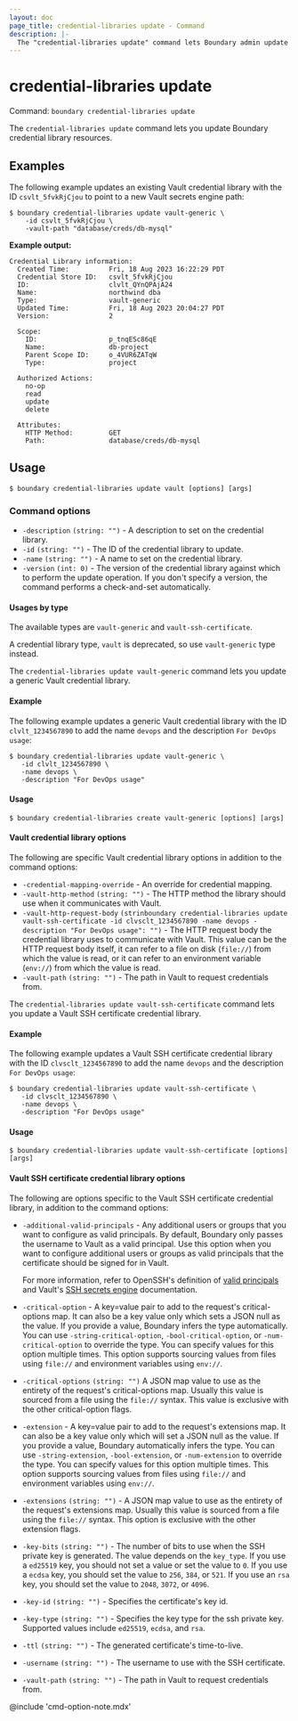```yaml
---
layout: doc
page_title: credential-libraries update - Command
description: |-
  The "credential-libraries update" command lets Boundary admin update a credential library resource.
---
```


# credential-libraries update

Command: `boundary credential-libraries update`

The `credential-libraries update` command lets you update Boundary credential library resources.

## Examples

The following example updates an existing Vault credential library with the ID `csvlt_5fvkRjCjou` to point to a new Vault secrets engine path:

```shell-session
$ boundary credential-libraries update vault-generic \
    -id csvlt_5fvkRjCjou \
    -vault-path "database/creds/db-mysql"
```

**Example output:**

<CodeBlockConfig hideClipboard>

```plaintext
Credential Library information:
  Created Time:          Fri, 18 Aug 2023 16:22:29 PDT
  Credential Store ID:   csvlt_5fvkRjCjou
  ID:                    clvlt_QYnQPAjA24
  Name:                  northwind dba
  Type:                  vault-generic
  Updated Time:          Fri, 18 Aug 2023 20:04:27 PDT
  Version:               2

  Scope:
    ID:                  p_tnqESc86qE
    Name:                db-project
    Parent Scope ID:     o_4VUR6ZATqW
    Type:                project

  Authorized Actions:
    no-op
    read
    update
    delete

  Attributes:
    HTTP Method:         GET
    Path:                database/creds/db-mysql
```

</CodeBlockConfig>


## Usage

<CodeBlockConfig hideClipboard>

```shell-session
$ boundary credential-libraries update vault [options] [args]
```

</CodeBlockConfig>

### Command options

- `-description` `(string: "")` - A description to set on the credential library.
- `-id` `(string: "")` - The ID of the credential library to update.
- `-name` `(string: "")` - A name to set on the credential library.
- `-version` `(int: 0)` - The version of the credential library against which to perform the update operation.
If you don't specify a version, the command performs a check-and-set automatically.

#### Usages by type

The available types are `vault-generic` and `vault-ssh-certificate`.

<Note>

A credential library type, `vault` is deprecated, so use `vault-generic` type
instead.

</Note>

<Tabs>
<Tab heading="Vault">

The `credential-libraries update vault-generic` command lets you update a generic Vault credential library.

#### Example

The following example updates a generic Vault credential library with the ID `clvlt_1234567890` to add the name `devops` and the description `For DevOps usage`:

```shell-session
$ boundary credential-libraries update vault-generic \
   -id clvlt_1234567890 \
   -name devops \
   -description "For DevOps usage"
```

#### Usage

<CodeBlockConfig hideClipboard>

```shell-session
$ boundary credential-libraries create vault-generic [options] [args]
```

</CodeBlockConfig>

#### Vault credential library options

The following are specific Vault credential library options in addition to the command options:

- `-credential-mapping-override`  - An override for credential mapping.
- `-vault-http-method` `(string: "")` - The HTTP method the library should use when it communicates with Vault.
- `-vault-http-request-body` `(strinboundary credential-libraries update vault-ssh-certificate -id clvsclt_1234567890 -name devops -description "For DevOps usage": "")` - The HTTP request body the credential library uses to communicate with Vault.
This value can be the HTTP request body itself, it can refer to a file on disk (`file://`) from which the value is read, or it can refer to an environment variable (`env://`) from which the value is read.
- `-vault-path` `(string: "")` - The path in Vault to request credentials from.

</Tab>

<Tab heading="Vault SSH certificate">

The `credential-libraries update vault-ssh-certificate` command lets you update a Vault SSH certificate credential library.

#### Example

The following example updates a Vault SSH certificate credential library with the ID `clvsclt_1234567890` to add the name `devops` and the description `For DevOps usage`:

```shell-session
$ boundary credential-libraries update vault-ssh-certificate \
   -id clvsclt_1234567890 \
   -name devops \
   -description "For DevOps usage"
```

#### Usage

<CodeBlockConfig hideClipboard>

```shell-session
$ boundary credential-libraries update vault-ssh-certificate [options] [args]
```

</CodeBlockConfig>

#### Vault SSH certificate credential library options

The following are options specific to the Vault SSH certificate credential library, in addition to the command options:

- `-additional-valid-principals` - Any additional users or groups that you want to configure as valid principals.
By default, Boundary only passes the username to Vault as a valid principal.
Use this option when you want to configure additional users or groups as valid principals that the certificate should be signed for in Vault.

   For more information, refer to OpenSSH's definition of [valid principals](https://github.com/openssh/openssh-portable/blob/5f93c4836527d9fda05de8944a1c7b4a205080c7/PROTOCOL.certkeys#L176-L181) and Vault's [SSH secrets engine](https://developer.hashicorp.com/vault/api-docs/secret/ssh#valid_principals) documentation.
- `-critical-option`  - A key=value pair to add to the request's
   critical-options map.
   It can also be a key value only which sets a JSON null as the value.
   If you provide a value, Boundary infers the type automatically.
   You can use `-string-critical-option`, `-bool-critical-option`, or `-num-critical-option` to override the type.
   You can specify values for this option multiple times.
   This option supports sourcing values from files using `file://` and environment variables using `env://`.
- `-critical-options` `(string: "")` A JSON  map value to use as the entirety of the request's critical-options map.
Usually this value is sourced from a file using the `file://` syntax.
This value is exclusive with the other critical-option flags.
- `-extension`  - A key=value pair to add to the request's extensions map.
It can also be a key value only which will set a JSON null as the value.
If you provide a value, Boundary automatically infers the type.
You can use `-string-extension`, `-bool-extension`, or `-num-extension` to override the type.
You can specify values for this option multiple times.
This option supports sourcing values from files using `file://` and environment variables using `env://`.
- `-extensions` `(string: "")` - A JSON map value to use as the entirety of
   the request's extensions map.
   Usually this value is sourced from a file using the `file://` syntax.
   This option is exclusive with the other extension flags.
- `-key-bits` `(string: "")` - The number of bits to use when the SSH private key is generated.
The value depends on the `key_type`.
If you use a `ed25519` key, you should not set a value or set the value to `0`.
If you use a `ecdsa` key, you should set the value to `256`, `384`, or `521`.
If you use an `rsa` key, you should set the value to `2048`, `3072`, or `4096`.
- `-key-id` `(string: "")` - Specifies the certificate's key id.
- `-key-type` `(string: "")` - Specifies the key type for the ssh private key.
Supported values include `ed25519`, `ecdsa`, and `rsa`.
- `-ttl` `(string: "")` - The generated certificate's time-to-live.
- `-username` `(string: "")` - The username to use with the SSH certificate.
- `-vault-path` `(string: "")` - The path in Vault to request credentials from.

</Tab>
</Tabs>


@include 'cmd-option-note.mdx'